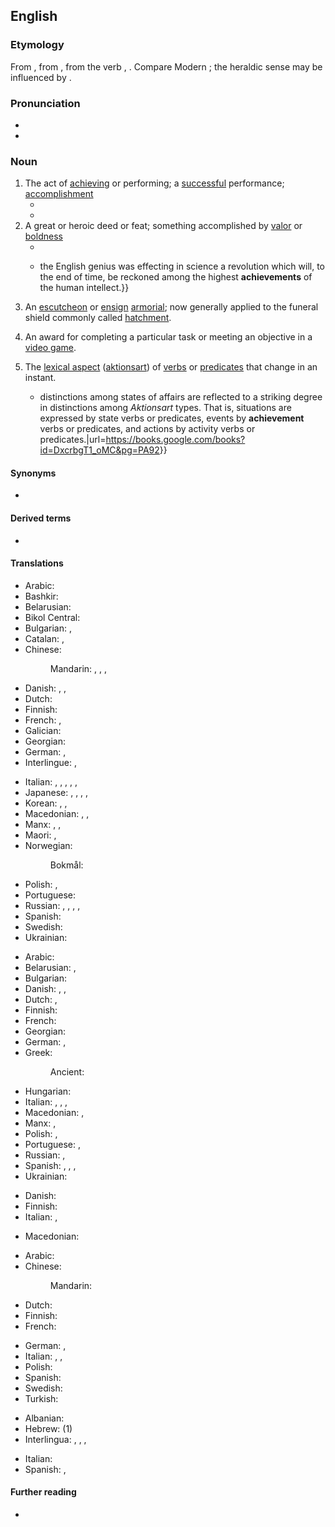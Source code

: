 ==English==

===Etymology===
From {{bor|en|frm|achevement}}, from {{der|en|fro|achevement}}, from the verb {{m|fro|achever}}, {{m|fro|achiever|t=to finish}}. Compare Modern {{cog|fr|achèvement}}; the heraldic sense may be influenced by {{m|en|hatchment}}.

===Pronunciation===
* {{IPA|en|/əˈtʃiːvmənt/}}
* {{audio|en|en-us-achievement.ogg|Audio (US)}}

===Noun===
{{en-noun|~}}

# The act of [[achieving]] or performing; a [[successful]] performance; [[accomplishment]]
#* {{quote-book|en|year=1963|author={{w|Margery Allingham}}
|title={{w|The China Governess}}
|chapter=1|url=http://openlibrary.org/works/OL2004261W
|passage=The original family who had begun to build a palace to rival Nonesuch had died out before they had put up little more than the gateway, so that the actual structure which had come down to posterity retained the secret magic of a promise rather than the overpowering splendour of a great architectural '''achievement'''.}}
#* {{quote-journal|en|year=2012|month=March-April
|author=[[w:Terry Sejnowski|Terrence J. Sejnowski]]
|title=Well-connected Brains
|volume=100|issue=2|page=171
|magazine={{w|American Scientist}}
|url=http://www.americanscientist.org/bookshelf/pub/well-connected-brains
|passage=Creating a complete map of the human connectome would therefore be a monumental milestone but not the end of the journey to understanding how our brains work. The '''achievement''' will transform neuroscience and serve as the starting point for asking questions we could not otherwise have answered,&nbsp;[&hellip;].}}
# A great or heroic deed or feat; something accomplished by [[valor]] or [[boldness]]
#* {{quote-book|en|a. 1677|{{w|Isaac Barrow}}|The Works of Isaac Barrow|editors=Abraham Hill and James Hamilton|section=Sermon xxxiv, Of Being Imitators of Christ|page=397|year_published=1845|passage=[The exploits] of the ancient saints ; they do far surpass the most famous '''achievements''' of pagan heroes.}}
#* {{quote-book|en|c. 1837|{{w|Thomas Babington Macaulay}}|Minutes on the Education of India|passage={{...}}the English genius was effecting in science a revolution which will, to the end of time, be reckoned among the highest '''achievements''' of the human intellect.}}
# {{lb|en|heraldry}} An [[escutcheon]] or [[ensign]] [[armorial]]; now generally applied to the funeral shield commonly called [[hatchment]].
# {{lb|en|video games}} An award for completing a particular task or meeting an objective in a [[video game]].
#: {{ux|en|Finishing the game does not give you a 100% score until you have unlocked all of the '''achievements'''.}}
#: {{synonyms|en|trophy}}
# {{lb|en|grammar|semantics}} The [[lexical aspect]] ([[aktionsart]]) of [[verb]]s or [[predicate]]s that change in an instant.
#* {{quote-book|en|1997|Robert van Valin and Randy LaPolla|Syntax||92|{{...}}distinctions among states of affairs are reflected to a striking degree in distinctions among ''Aktionsart'' types. That is, situations are expressed by state verbs or predicates, events by '''achievement''' verbs or predicates, and actions by activity verbs or predicates.|url=https://books.google.com/books?id=DxcrbgT1_oMC&pg=PA92}}

====Synonyms====
* {{l|en|accomplishment}}

====Derived terms====
* {{l|en|achievement unlocked}}

====Translations====
{{trans-top|act of achieving or performing}}
* Arabic: {{t|ar|إِنْجَاز|m}}
* Bashkir: {{t|ba|ҡаҙаныш|sc=Cyrl}}
* Belarusian: {{t|be|дасягне́нне|n}}
* Bikol Central: {{t|bcl|kauragan}}
* Bulgarian: {{t+|bg|постиже́ние|n}}, {{t+|bg|изпълне́ние|n}}
* Catalan: {{t|ca|assoliment|m}}, {{t|ca|consecució|f}}
* Chinese:
*: Mandarin: {{t+|cmn|成就|tr=chéngjiù}}, {{t+|cmn|成果|tr=chéngguǒ}}, {{t+|cmn|成績}}, {{t+|cmn|成绩|tr=chéngjì}}
* Danish: {{t|da|udførelse|c}}, {{t|da|præstation|c}}, {{t+|da|resultat|n}}
* Dutch: {{t+|nl|prestatie}}
* Finnish: {{t+|fi|saavutus}}
* French: {{t+|fr|réalisation|f}}, {{t+|fr|accomplissement|m}}
* Galician: {{t+|gl|realización|f}}
* Georgian: {{t|ka|მიღწევა}}
* German: {{t+|de|Errungenschaft|f}}, {{t+|de|Leistung|f}}
* Interlingue: {{t|ie|acomplement}}, {{t|ie|realisation}}
{{trans-mid}}
* Italian: {{t+|it|realizzazione|f}}, {{t+|it|prestazione|f}}, {{t+|it|conseguimento|m}}, {{t+|it|rendimento|m}}, {{t+|it|traguardo}}, {{t+|it|risultato}}
* Japanese: {{t+|ja|達成|tr=たっせい, tassei}}, {{t+|ja|到達|tr=とうたつ, tōtatsu}}, {{t+|ja|業績|tr=ぎょうせき, gyōseki}}, {{t+|ja|成果|tr=せいか, seika}}, {{t+|ja|成績|tr=せいせき, seiseki}}
* Korean: {{t+|ko|달성}}, {{t+|ko|업적}}, {{t+|ko|성과}}
* Macedonian: {{t|mk|достигнување|n}}, {{t|mk|постигнување|n}}, {{t|mk|успех|m}}
* Manx: {{t|gv|ard-nhee|m}}, {{t|gv|ard-obbyr|f}}, {{t|gv|cooilleeney|m}}
* Maori: {{t|mi|tutukitanga}}, {{t|mi|haumāuiui}}
* Norwegian:
*: Bokmål: {{t|nb|måloppnåelse|m}}
* Polish: {{t+|pl|dokonanie|n}}, {{t+|pl|osiągnięcie|n}}
* Portuguese: {{t+|pt|realização|f}}
* Russian: {{t+|ru|достиже́ние|n}}, {{t+|ru|успе́х|m}}, {{t+|ru|сверше́ние|n}}, {{t+|ru|выполне́ние|n}}, {{t+|ru|исполне́ние|n}}
* Spanish: {{t+|es|logro|m}}
* Swedish: {{t+|sv|prestation|c}}
* Ukrainian: {{t|uk|дося́гнення|n}}
{{trans-bottom}}

{{trans-top|great or heroic deed}}
* Arabic: {{t|ar|إِنْجَاز|m}}
* Belarusian: {{t|be|по́дзвіг|m}}, {{t|be|вы́чын|m}}
* Bulgarian: {{t+|bg|по́двиг|m}}
* Danish: {{t|da|bedrift|c}}, {{t|da|præstation|c}}, {{t+|da|resultat|n}}
* Dutch: {{t+|nl|prestatie|f}}, {{t+|nl|verwezenlijking|f}}
* Finnish: {{t+|fi|saavutus}}
* French: {{t+|fr|haut fait|m}}
* Georgian: {{t|ka|მიღწევა}}
* German: {{t|de|Großtat|f}}, {{t+|de|Heldentat|f}}
* Greek:
*: Ancient: {{t|grc|κατόρθωμα|n}}
{{trans-mid}}
* Hungarian: {{t+|hu|hőstett}}
* Italian: {{t+|it|impresa|f}}, {{t+|it|gesta|f-p}}, {{t+|it|risultato|m}}, {{t+|it|conquista|f}}
* Macedonian: {{t|mk|подвиг|m}}, {{t|mk|дело|n}}
* Manx: {{t|gv|ard-nhee}}, {{t|gv|ard-obbyr|f}}
* Polish: {{t+|pl|dokonanie|n}}, {{t+|pl|osiągnięcie|n}}
* Portuguese: {{t+|pt|feito|m}}, {{t+|pt|realização|f}}
* Russian: {{t+|ru|по́двиг|m}}, {{t+|ru|сверше́ние|n}}
* Spanish: {{t+|es|hazaña|f}}, {{t+|es|proeza|f}}, {{t+|es|gesta|f}}, {{t|es|hombrada|f}}
* Ukrainian: {{t|uk|по́двиг|m}}
{{trans-bottom}}

{{trans-top|heraldry: escutcheon}}
* Danish: {{t|da|våbenskjold|n}}
* Finnish: {{t|fi|vaakunakilpi}}
* Italian: {{t+|it|stemma|m}}, {{t+|it|blasone|m}}
{{trans-mid}}
* Macedonian: {{t|mk|достигнување|n}}
{{trans-bottom}}

{{trans-top|a reward in video games}}
* Arabic: {{t|ar|إِنْجَاز|m}}
* Chinese:
*: Mandarin: {{t+|cmn|成就|tr=chéngjiù}}
* Dutch: {{t+|nl|prestatie|f}}
* Finnish: {{t+|fi|saavutus}}
* French: {{t+|fr|succès|m}}
{{trans-mid}}
* German: {{t+|de|Errungenschaft|f}}, {{t+|de|Erfolg|m}}
* Italian: {{t+|it|vittoria|f}}, {{t+|it|successo|m}}, {{t+|it|risultato|m}}
* Polish: {{t+|pl|osiągnięcie|n}}
* Spanish: {{t+|es|logro|m}}
* Swedish: {{t+|sv|prestation|c}}
* Turkish: {{t+|tr|başarım}}
{{trans-bottom}}

{{checktrans-top|}}
* Albanian: {{t+check|sq|arritje}}
* Hebrew: {{t-check|he|הישג|m|tr=hey'sseg}} (1)
* Interlingua: {{t-check|ia|accomplimento}}, {{t-check|ia|complimento}}, {{qualifier|1}} {{t-check|ia|realisation}}, {{qualifier|2}} {{t-check|ia|facto}}
{{trans-mid}}
* Italian: {{t+check|it|realizzazione|f}}
* Spanish: {{t+check|es|realización|f}}, {{t+check|es|logro|m}}
{{trans-bottom}}

====Further reading====
* {{R:Webster 1913}}